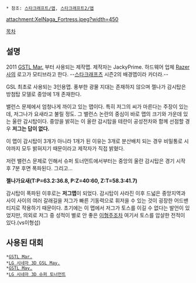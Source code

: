  * 참조: [[스타크래프트/맵]], [[스타크래프트2/맵]]

attachment:XelNaga_Fortress.jpeg?width=450

[[목차]]


== 설명 ==
2011 [[GSTL Mar.]] 부터 사용되는 제작맵. 제작자는 JackyPrime. 하드웨어 업체 [[Razer]]사의 로고가 모티브라고 한다. --[[스타크래프츠]] 시즌2의 배경맵이라 카더라.--

GSL 최초로 사용되는 3인용맵. 풍부한 광물 지대는 존재하지 않으며 젤나가 감시탑은 방첨탑 모델로 중앙에 1개 존재한다.

밸런스 문제에서 엄청나게 까이고 있는 맵이다. 특히 저그의 씨가 마른다는 주장이 있는데, 저그나가 요새라고 불릴 정도. 그 밸런스 논란의 중심이 바로 맵의 크기와 가운데 있는 울란 감시탑이다. 중앙을 밝히는 이 올란 감시탑을 테란이 공성전차와 함께 선점할 경우 '''저그는 답이 없다.''' 

이 맵이 감시탑이 3개가 아니라 1개가 된 이유는 3개로 분산배치 되는 경우 비밀통로 시야까지 모두 밝혀지기 때문이라고 제작자가 직접 밝혔다.

저런 밸런스 문제로 인해서 슈퍼 토너먼트에서부터는 중앙의 울란 감시탑은 경기 시작 후 7분 후면 폭파된다. 그리고...

'''젤나가요새(T:P=63.2:36.8, P:Z=40:60, Z:T=58.3:41.7)'''

감시탑이 폭파된 이후로는 '''저그맵'''이 되었다. 감시탑이 사라진 이후 드넓은 중앙지역과 사이 사이의 여러 갈래길을 저그가 빠른 기동력으로 휘저을 수 있는 것이 굉장한 어드밴티지로 작용하기 때문이다. 초기에는 이 맵에서 저그가 토스를 이길 수 없다는 발언이 있었지만, 의외로 저그 중 성적이 별로 안 좋은 [[이형주]]조차 여기서 토스를 압살한 전적이 있다.(vs이형섭) 


== 사용된 대회 ==
 *[[GSTL Mar.]]
 *[[LG 시네마 3D GSL May.]]
 *[[GSTL May.]]
 *[[LG 시네마 3D 슈퍼 토너먼트]]

